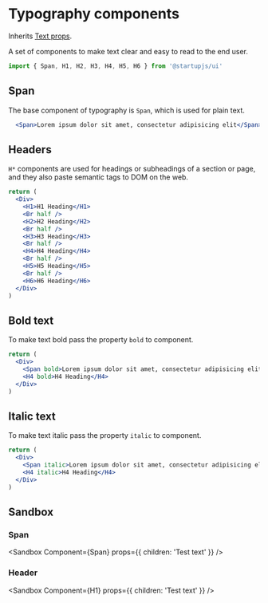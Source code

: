 
# Typography components

Inherits [Text props](https://reactnative.dev/docs/next/text).

A set of components to make text clear and easy to read to the end user.

```jsx
import { Span, H1, H2, H3, H4, H5, H6 } from '@startupjs/ui'
```

## Span

The base component of typography is `Span`, which is used for plain text.

```jsx example
  <Span>Lorem ipsum dolor sit amet, consectetur adipisicing elit</Span>
```

## Headers

`H*` components are used for headings or subheadings of a section or page, and they also paste semantic tags to DOM on the web.


```jsx example
return (
  <Div>
    <H1>H1 Heading</H1>
    <Br half />
    <H2>H2 Heading</H2>
    <Br half />
    <H3>H3 Heading</H3>
    <Br half />
    <H4>H4 Heading</H4>
    <Br half />
    <H5>H5 Heading</H5>
    <Br half />
    <H6>H6 Heading</H6>
  </Div>
)
```

## Bold text

To make text bold pass the property `bold` to component.

```jsx example
return (
  <Div>
    <Span bold>Lorem ipsum dolor sit amet, consectetur adipisicing elit.</Span>
    <H4 bold>H4 Heading</H4>
  </Div>
)
```

## Italic text

To make text italic pass the property `italic` to component.

```jsx example
return (
  <Div>
    <Span italic>Lorem ipsum dolor sit amet, consectetur adipisicing elit.</Span>
    <H4 italic>H4 Heading</H4>
  </Div>
)
```

## Sandbox

### Span

<Sandbox
  Component={Span}
  props={{
    children: 'Test text'
  }}
/>

### Header

<Sandbox
  Component={H1}
  props={{
    children: 'Test text'
  }}
/>
